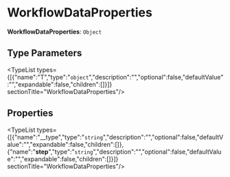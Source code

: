 
# WorkflowDataProperties

 **WorkflowDataProperties**: `Object`

## Type Parameters

<TypeList types={[{"name":"T","type":"`object`","description":"","optional":false,"defaultValue":"","expandable":false,"children":[]}]}  sectionTitle="WorkflowDataProperties"/>

## Properties

<TypeList types={[{"name":"__type","type":"`string`","description":"","optional":false,"defaultValue":"","expandable":false,"children":[]},{"name":"__step__","type":"`string`","description":"","optional":false,"defaultValue":"","expandable":false,"children":[]}]}  sectionTitle="WorkflowDataProperties"/>
